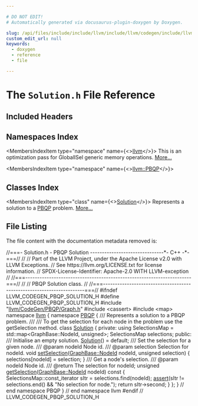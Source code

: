 ```yaml
---

# DO NOT EDIT!
# Automatically generated via docusaurus-plugin-doxygen by Doxygen.

slug: /api/files/include/include/llvm/include/llvm/codegen/include/llvm/codegen/pbqp/solution-h
custom_edit_url: null
keywords:
  - doxygen
  - reference
  - file

---
```





# The `Solution.h` File Reference

<DoxygenPage pluginConfig={pluginConfig}>



## Included Headers

<IncludesList>
<IncludesListItem
  filePath="llvm/CodeGen/PBQP/Graph.h"
  permalink="/docs/api/files/include/include/llvm/include/llvm/codegen/include/llvm/codegen/pbqp/graph-h"
  isLocal="true" />
<IncludesListItem
  filePath="cassert"
  permalink=""
  isLocal="false" />
<IncludesListItem
  filePath="map"
  permalink=""
  isLocal="false" />
</IncludesList>

## Namespaces Index

<MembersIndex>

<MembersIndexItem
  type="namespace"
  name={<><a href="/docs/api/namespaces/llvm">llvm</a></>}>
This is an optimization pass for GlobalISel generic memory operations. <a href="/docs/api/namespaces/llvm/#details">More...</a>
</MembersIndexItem>

<MembersIndexItem
  type="namespace"
  name={<><a href="/docs/api/namespaces/llvm/pbqp">llvm::PBQP</a></>}>
</MembersIndexItem>

</MembersIndex>

## Classes Index

<MembersIndex>

<MembersIndexItem
  type="class"
  name={<><a href="/docs/api/classes/llvm/pbqp/solution">Solution</a></>}>
Represents a solution to a <a href="/docs/api/namespaces/llvm/pbqp">PBQP</a> problem. <a href="/docs/api/classes/llvm/pbqp/solution/#details">More...</a>
</MembersIndexItem>

</MembersIndex>


## File Listing

The file content with the documentation metadata removed is:

<ProgramListing>

<Link id="l00001" /><CodeLine lineNumber="1"><Highlight kind="comment">//===- Solution.h - PBQP Solution -------------------------------&#42;- C++ -&#42;-===//</Highlight><Highlight kind="normal"></Highlight></CodeLine>
<Link id="l00002" /><CodeLine lineNumber="2"><Highlight kind="normal"></Highlight><Highlight kind="comment">//</Highlight><Highlight kind="normal"></Highlight></CodeLine>
<Link id="l00003" /><CodeLine lineNumber="3"><Highlight kind="normal"></Highlight><Highlight kind="comment">// Part of the LLVM Project, under the Apache License v2.0 with LLVM Exceptions.</Highlight><Highlight kind="normal"></Highlight></CodeLine>
<Link id="l00004" /><CodeLine lineNumber="4"><Highlight kind="normal"></Highlight><Highlight kind="comment">// See https://llvm.org/LICENSE.txt for license information.</Highlight><Highlight kind="normal"></Highlight></CodeLine>
<Link id="l00005" /><CodeLine lineNumber="5"><Highlight kind="normal"></Highlight><Highlight kind="comment">// SPDX-License-Identifier: Apache-2.0 WITH LLVM-exception</Highlight><Highlight kind="normal"></Highlight></CodeLine>
<Link id="l00006" /><CodeLine lineNumber="6"><Highlight kind="normal"></Highlight><Highlight kind="comment">//</Highlight><Highlight kind="normal"></Highlight></CodeLine>
<Link id="l00007" /><CodeLine lineNumber="7"><Highlight kind="normal"></Highlight><Highlight kind="comment">//===----------------------------------------------------------------------===//</Highlight><Highlight kind="normal"></Highlight></CodeLine>
<Link id="l00008" /><CodeLine lineNumber="8"><Highlight kind="normal"></Highlight><Highlight kind="comment">//</Highlight><Highlight kind="normal"></Highlight></CodeLine>
<Link id="l00009" /><CodeLine lineNumber="9"><Highlight kind="normal"></Highlight><Highlight kind="comment">// PBQP Solution class.</Highlight><Highlight kind="normal"></Highlight></CodeLine>
<Link id="l00010" /><CodeLine lineNumber="10"><Highlight kind="normal"></Highlight><Highlight kind="comment">//</Highlight><Highlight kind="normal"></Highlight></CodeLine>
<Link id="l00011" /><CodeLine lineNumber="11"><Highlight kind="normal"></Highlight><Highlight kind="comment">//===----------------------------------------------------------------------===//</Highlight><Highlight kind="normal"></Highlight></CodeLine>
<Link id="l00012" /><CodeLine lineNumber="12"><Highlight kind="normal"></Highlight></CodeLine>
<Link id="l00013" /><CodeLine lineNumber="13"><Highlight kind="normal"></Highlight><Highlight kind="preprocessor">#ifndef LLVM&#95;CODEGEN&#95;PBQP&#95;SOLUTION&#95;H</Highlight><Highlight kind="normal"></Highlight></CodeLine>
<Link id="l00014" /><CodeLine lineNumber="14"><Highlight kind="normal"></Highlight><Highlight kind="preprocessor">#define LLVM&#95;CODEGEN&#95;PBQP&#95;SOLUTION&#95;H</Highlight><Highlight kind="normal"></Highlight></CodeLine>
<Link id="l00015" /><CodeLine lineNumber="15"><Highlight kind="normal"></Highlight></CodeLine>
<Link id="l00016" /><CodeLine lineNumber="16"><Highlight kind="normal"></Highlight><Highlight kind="preprocessor">#include &quot;<a href="/docs/api/files/include/include/llvm/include/llvm/codegen/include/llvm/codegen/pbqp/graph-h">llvm/CodeGen/PBQP/Graph.h</a>&quot;</Highlight><Highlight kind="normal"></Highlight></CodeLine>
<Link id="l00017" /><CodeLine lineNumber="17"><Highlight kind="normal"></Highlight><Highlight kind="preprocessor">#include &lt;cassert&gt;</Highlight><Highlight kind="normal"></Highlight></CodeLine>
<Link id="l00018" /><CodeLine lineNumber="18"><Highlight kind="normal"></Highlight><Highlight kind="preprocessor">#include &lt;map&gt;</Highlight><Highlight kind="normal"></Highlight></CodeLine>
<Link id="l00019" /><CodeLine lineNumber="19"><Highlight kind="normal"></Highlight></CodeLine>
<Link id="l00020" /><CodeLine lineNumber="20"><Highlight kind="normal"></Highlight><Highlight kind="keyword">namespace </Highlight><Highlight kind="normal"><a href="/docs/api/namespaces/llvm">llvm</a> &#123;</Highlight></CodeLine>
<Link id="l00021" /><CodeLine lineNumber="21"><Highlight kind="normal"></Highlight><Highlight kind="keyword">namespace </Highlight><Highlight kind="normal"><a href="/docs/api/namespaces/llvm/pbqp">PBQP</a> &#123;</Highlight></CodeLine>
<Link id="l00022" /><CodeLine lineNumber="22"><Highlight kind="normal"></Highlight><Highlight kind="comment"></Highlight></CodeLine>
<Link id="l00023" /><CodeLine lineNumber="23"><Highlight kind="comment">  /// Represents a solution to a PBQP problem.</Highlight></CodeLine>
<Link id="l00024" /><CodeLine lineNumber="24"><Highlight kind="comment">  ///</Highlight></CodeLine>
<Link id="l00025" /><CodeLine lineNumber="25"><Highlight kind="comment">  /// To get the selection for each node in the problem use the getSelection method.</Highlight><Highlight kind="normal"></Highlight></CodeLine>
<Link id="l00026" /><CodeLine lineNumber="26" lineLink="/docs/api/classes/llvm/pbqp/solution"><Highlight kind="normal">  </Highlight><Highlight kind="keyword">class </Highlight><Highlight kind="normal"><a href="/docs/api/classes/llvm/pbqp/solution/#a1f714320d1276402070491facd87ab4c">Solution</a> &#123;</Highlight></CodeLine>
<Link id="l00027" /><CodeLine lineNumber="27"><Highlight kind="normal">  </Highlight><Highlight kind="keyword">private</Highlight><Highlight kind="normal">:</Highlight></CodeLine>
<Link id="l00028" /><CodeLine lineNumber="28"><Highlight kind="normal">    </Highlight><Highlight kind="keyword">using </Highlight><Highlight kind="normal">SelectionsMap = std::map&lt;GraphBase::NodeId, unsigned&gt;;</Highlight></CodeLine>
<Link id="l00029" /><CodeLine lineNumber="29"><Highlight kind="normal">    SelectionsMap selections;</Highlight></CodeLine>
<Link id="l00030" /><CodeLine lineNumber="30"><Highlight kind="normal"></Highlight></CodeLine>
<Link id="l00031" /><CodeLine lineNumber="31"><Highlight kind="normal">  </Highlight><Highlight kind="keyword">public</Highlight><Highlight kind="normal">:</Highlight><Highlight kind="comment"></Highlight></CodeLine>
<Link id="l00032" /><CodeLine lineNumber="32"><Highlight kind="comment">    /// Initialise an empty solution.</Highlight><Highlight kind="normal"></Highlight></CodeLine>
<Link id="l00033" /><CodeLine lineNumber="33" lineLink="/docs/api/classes/llvm/pbqp/solution/#a1f714320d1276402070491facd87ab4c"><Highlight kind="normal">    <a href="/docs/api/classes/llvm/pbqp/solution/#a1f714320d1276402070491facd87ab4c">Solution</a>() = </Highlight><Highlight kind="keywordflow">default</Highlight><Highlight kind="normal">;</Highlight></CodeLine>
<Link id="l00034" /><CodeLine lineNumber="34"><Highlight kind="normal"></Highlight><Highlight kind="comment"></Highlight></CodeLine>
<Link id="l00035" /><CodeLine lineNumber="35"><Highlight kind="comment">    /// Set the selection for a given node.</Highlight></CodeLine>
<Link id="l00036" /><CodeLine lineNumber="36"><Highlight kind="comment">    /// @param nodeId Node id.</Highlight></CodeLine>
<Link id="l00037" /><CodeLine lineNumber="37"><Highlight kind="comment">    /// @param selection Selection for nodeId.</Highlight><Highlight kind="normal"></Highlight></CodeLine>
<Link id="l00038" /><CodeLine lineNumber="38" lineLink="/docs/api/classes/llvm/pbqp/solution/#a04eeb0623c323db5dad4136907aa2270"><Highlight kind="normal">    </Highlight><Highlight kind="keywordtype">void</Highlight><Highlight kind="normal"> <a href="/docs/api/classes/llvm/pbqp/solution/#a04eeb0623c323db5dad4136907aa2270">setSelection</a>(<a href="/docs/api/classes/llvm/pbqp/graphbase/#a7187d2e408994bd7307a4c8f32f745a8">GraphBase::NodeId</a> nodeId, </Highlight><Highlight kind="keywordtype">unsigned</Highlight><Highlight kind="normal"> selection) &#123;</Highlight></CodeLine>
<Link id="l00039" /><CodeLine lineNumber="39"><Highlight kind="normal">      selections&#91;nodeId&#93; = selection;</Highlight></CodeLine>
<Link id="l00040" /><CodeLine lineNumber="40"><Highlight kind="normal">    &#125;</Highlight></CodeLine>
<Link id="l00041" /><CodeLine lineNumber="41"><Highlight kind="normal"></Highlight><Highlight kind="comment"></Highlight></CodeLine>
<Link id="l00042" /><CodeLine lineNumber="42"><Highlight kind="comment">    /// Get a node&#39;s selection.</Highlight></CodeLine>
<Link id="l00043" /><CodeLine lineNumber="43"><Highlight kind="comment">    /// @param nodeId Node id.</Highlight></CodeLine>
<Link id="l00044" /><CodeLine lineNumber="44"><Highlight kind="comment">    /// @return The selection for nodeId;</Highlight><Highlight kind="normal"></Highlight></CodeLine>
<Link id="l00045" /><CodeLine lineNumber="45" lineLink="/docs/api/classes/llvm/pbqp/solution/#aaacd99c3ea68744ba4ba34b74b76a275"><Highlight kind="normal">    </Highlight><Highlight kind="keywordtype">unsigned</Highlight><Highlight kind="normal"> <a href="/docs/api/classes/llvm/pbqp/solution/#aaacd99c3ea68744ba4ba34b74b76a275">getSelection</a>(<a href="/docs/api/classes/llvm/pbqp/graphbase/#a7187d2e408994bd7307a4c8f32f745a8">GraphBase::NodeId</a> nodeId)</Highlight><Highlight kind="keyword"> const </Highlight><Highlight kind="normal">&#123;</Highlight></CodeLine>
<Link id="l00046" /><CodeLine lineNumber="46"><Highlight kind="normal">      SelectionsMap::const&#95;iterator sItr = selections.find(nodeId);</Highlight></CodeLine>
<Link id="l00047" /><CodeLine lineNumber="47"><Highlight kind="normal">      <a href="/docs/api/files/lib/lib/target/lib/target/amdgpu/silowercontrolflow-cpp/#a4868c5d81c5ccc98c47aeab6244346a0">assert</a>(sItr != selections.end() &amp;&amp; </Highlight><Highlight kind="stringliteral">&quot;No selection for node.&quot;</Highlight><Highlight kind="normal">);</Highlight></CodeLine>
<Link id="l00048" /><CodeLine lineNumber="48"><Highlight kind="normal">      </Highlight><Highlight kind="keywordflow">return</Highlight><Highlight kind="normal"> sItr-&gt;second;</Highlight></CodeLine>
<Link id="l00049" /><CodeLine lineNumber="49"><Highlight kind="normal">    &#125;</Highlight></CodeLine>
<Link id="l00050" /><CodeLine lineNumber="50"><Highlight kind="normal">  &#125;;</Highlight></CodeLine>
<Link id="l00051" /><CodeLine lineNumber="51"><Highlight kind="normal"></Highlight></CodeLine>
<Link id="l00052" /><CodeLine lineNumber="52"><Highlight kind="normal">&#125; </Highlight><Highlight kind="comment">// end namespace PBQP</Highlight><Highlight kind="normal"></Highlight></CodeLine>
<Link id="l00053" /><CodeLine lineNumber="53"><Highlight kind="normal">&#125; </Highlight><Highlight kind="comment">// end namespace llvm</Highlight><Highlight kind="normal"></Highlight></CodeLine>
<Link id="l00054" /><CodeLine lineNumber="54"><Highlight kind="normal"></Highlight></CodeLine>
<Link id="l00055" /><CodeLine lineNumber="55"><Highlight kind="normal"></Highlight><Highlight kind="preprocessor">#endif </Highlight><Highlight kind="comment">// LLVM&#95;CODEGEN&#95;PBQP&#95;SOLUTION&#95;H</Highlight><Highlight kind="normal"></Highlight></CodeLine>

</ProgramListing>


</DoxygenPage>
